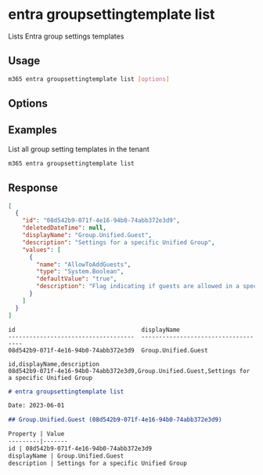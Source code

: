 
# entra groupsettingtemplate list

Lists Entra group settings templates

## Usage

```sh
m365 entra groupsettingtemplate list [options]
```

## Options

<Global />

## Examples

List all group setting templates in the tenant

```sh
m365 entra groupsettingtemplate list
```

## Response

<Tabs>
  <TabItem value="JSON">

  ```json
  [
    {
      "id": "08d542b9-071f-4e16-94b0-74abb372e3d9",
      "deletedDateTime": null,
      "displayName": "Group.Unified.Guest",
      "description": "Settings for a specific Unified Group",
      "values": [
        {
          "name": "AllowToAddGuests",
          "type": "System.Boolean",
          "defaultValue": "true",
          "description": "Flag indicating if guests are allowed in a specific Unified Group."
        }
      ]
    }
  ]
  ```

  </TabItem>
  <TabItem value="Text">

  ```text
  id                                    displayName
  ------------------------------------  ------------------------------------
  08d542b9-071f-4e16-94b0-74abb372e3d9  Group.Unified.Guest
  ```

  </TabItem>
  <TabItem value="CSV">

  ```csv
  id,displayName,description
  08d542b9-071f-4e16-94b0-74abb372e3d9,Group.Unified.Guest,Settings for a specific Unified Group
  ```

  </TabItem>
  <TabItem value="Markdown">

  ```md
  # entra groupsettingtemplate list

  Date: 2023-06-01

  ## Group.Unified.Guest (08d542b9-071f-4e16-94b0-74abb372e3d9)

  Property | Value
  ---------|-------
  id | 08d542b9-071f-4e16-94b0-74abb372e3d9
  displayName | Group.Unified.Guest
  description | Settings for a specific Unified Group
  ```

  </TabItem>
</Tabs>